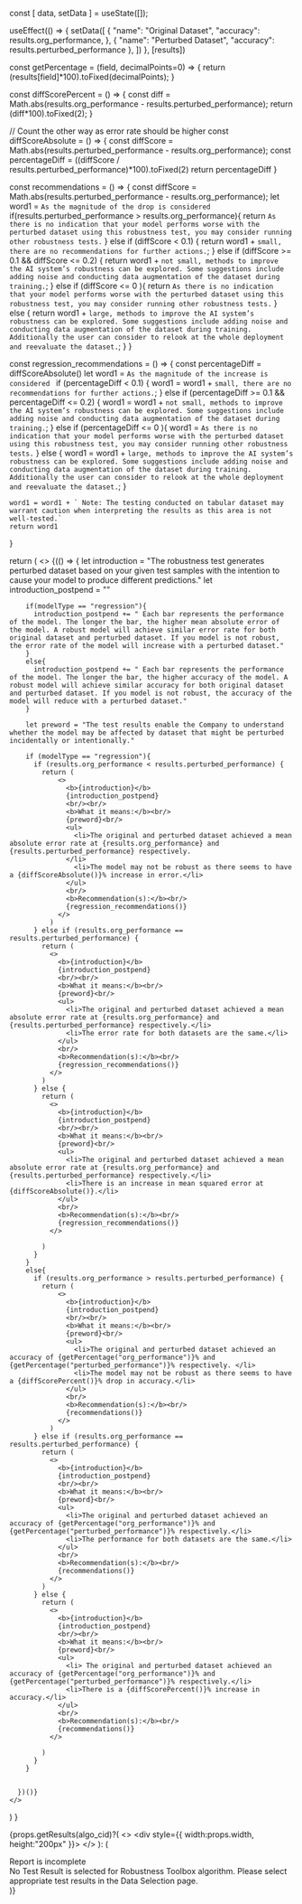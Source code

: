 

  const [ data, setData ] = useState([]);

  useEffect(() => {
    setData([
        {
          "name": "Original Dataset",
          "accuracy": results.org_performance,
        },
        {
          "name": "Perturbed Dataset",
          "accuracy": results.perturbed_performance
        },
      ])
  }, [results])

  const getPercentage = (field, decimalPoints=0) => {
    return (results[field]*100).toFixed(decimalPoints);
  }

  const diffScorePercent = () => {
    const diff = Math.abs(results.org_performance - results.perturbed_performance);
    return (diff*100).toFixed(2);
  }

  // Count the other way as error rate should be higher
  const diffScoreAbsolute = () => {
    const diffScore = Math.abs(results.perturbed_performance - results.org_performance);
    const percentageDiff = ((diffScore / results.perturbed_performance)*100).toFixed(2)
    return percentageDiff
  }

  const recommendations = () => {
    const diffScore = Math.abs(results.perturbed_performance - results.org_performance);
    let word1 = `As the magnitude of the drop is considered `
    if(results.perturbed_performance > results.org_performance){
      return `As there is no indication that your model performs worse with the perturbed dataset using this robustness test, you may consider running other robustness tests.`
    }
    else if (diffScore < 0.1) {
      return word1 + `small, there are no recommendations for further actions.`;
    } else if (diffScore >= 0.1 && diffScore <= 0.2) {
      return word1 + `not small, methods to improve the AI system’s robustness can be explored. Some suggestions include adding noise and conducting data augmentation of the dataset during training.`;
    } else if (diffScore <= 0 ){
      return `As there is no indication that your model performs worse with the perturbed dataset using this robustness test, you may consider running other robustness tests.`
    }
    else {
      return word1 + `large, methods to improve the AI system’s robustness can be explored. Some suggestions include adding noise and conducting data augmentation of the dataset during training. Additionally the user can consider to relook at the whole deployment and reevaluate the dataset.`;
    }
  }

  const regression_recommendations = () => {
    const percentageDiff = diffScoreAbsolute()
    let word1 = `As the magnitude of the increase is considered `
    if (percentageDiff < 0.1) {
      word1 = word1 + `small, there are no recommendations for further actions.`;
    } else if (percentageDiff >= 0.1 && percentageDiff <= 0.2) {
      word1 = word1 + `not small, methods to improve the AI system’s robustness can be explored. Some suggestions include adding noise and conducting data augmentation of the dataset during training.`;
    } else if (percentageDiff <= 0 ){
      word1 = `As there is no indication that your model performs worse with the perturbed dataset using this robustness test, you may consider running other robustness tests.`
    }
    else {
      word1 = word1 + `large, methods to improve the AI system’s robustness can be explored. Some suggestions include adding noise and conducting data augmentation of the dataset during training. Additionally the user can consider to relook at the whole deployment and reevaluate the dataset.`;
    }

    word1 = word1 + ` Note: The testing conducted on tabular dataset may warrant caution when interpreting the results as this area is not well-tested.`
    return word1
  }


  return (
    <>
      {(() => {
        let introduction = "The robustness test generates perturbed dataset based on your given test samples with the intention to cause your model to produce different predictions."
        let introduction_postpend = ""

        if(modelType == "regression"){
          introduction_postpend += " Each bar represents the performance of the model. The longer the bar, the higher mean absolute error of the model. A robust model will achieve similar error rate for both original dataset and perturbed dataset. If you model is not robust, the error rate of the model will increase with a perturbed dataset."
        }
        else{
          introduction_postpend += " Each bar represents the performance of the model. The longer the bar, the higher accuracy of the model. A robust model will achieve similar accuracy for both original dataset and perturbed dataset. If you model is not robust, the accuracy of the model will reduce with a perturbed dataset."
        }

        let preword = "The test results enable the Company to understand whether the model may be affected by dataset that might be perturbed incidentally or intentionally."
        
        if (modelType == "regression"){
          if (results.org_performance < results.perturbed_performance) {
            return (
                <>
                  <b>{introduction}</b>
                  {introduction_postpend}
                  <br/><br/>
                  <b>What it means:</b><br/>
                  {preword}<br/>
                  <ul>
                    <li>The original and perturbed dataset achieved a mean absolute error rate at {results.org_performance} and {results.perturbed_performance} respectively.
                  </li>  
                    <li>The model may not be robust as there seems to have a {diffScoreAbsolute()}% increase in error.</li>
                  </ul>
                  <br/>
                  <b>Recommendation(s):</b><br/>
                  {regression_recommendations()}
                </>
              )
          } else if (results.org_performance == results.perturbed_performance) {
            return (
              <>
                <b>{introduction}</b>
                {introduction_postpend}
                <br/><br/>
                <b>What it means:</b><br/>
                {preword}<br/>
                <ul>
                  <li>The original and perturbed dataset achieved a mean absolute error rate at {results.org_performance} and {results.perturbed_performance} respectively.</li>  
                  <li>The error rate for both datasets are the same.</li>
                </ul>
                <br/>
                <b>Recommendation(s):</b><br/>
                {regression_recommendations()}
              </>
            )
          } else {
            return (
              <>
                <b>{introduction}</b>
                {introduction_postpend}
                <br/><br/>
                <b>What it means:</b><br/>
                {preword}<br/>
                <ul>
                  <li>The original and perturbed dataset achieved a mean absolute error rate at {results.org_performance} and {results.perturbed_performance} respectively.</li>  
                  <li>There is an increase in mean squared error at {diffScoreAbsolute()}.</li>
                </ul>
                <br/>
                <b>Recommendation(s):</b><br/>
                {regression_recommendations()}
              </>
              
            )
          }
        }
        else{
          if (results.org_performance > results.perturbed_performance) {
            return (
                <>
                  <b>{introduction}</b>
                  {introduction_postpend}
                  <br/><br/>
                  <b>What it means:</b><br/>
                  {preword}<br/>
                  <ul>
                    <li>The original and perturbed dataset achieved an accuracy of {getPercentage("org_performance")}% and {getPercentage("perturbed_performance")}% respectively. </li>  
                    <li>The model may not be robust as there seems to have a {diffScorePercent()}% drop in accuracy.</li>
                  </ul>
                  <br/>
                  <b>Recommendation(s):</b><br/>
                  {recommendations()}
                </>
              )
          } else if (results.org_performance == results.perturbed_performance) {
            return (
              <>
                <b>{introduction}</b>
                {introduction_postpend}
                <br/><br/>
                <b>What it means:</b><br/>
                {preword}<br/>
                <ul>
                  <li>The original and perturbed dataset achieved an accuracy of {getPercentage("org_performance")}% and {getPercentage("perturbed_performance")}% respectively.</li>
                  <li>The performance for both datasets are the same.</li>
                </ul>
                <br/>
                <b>Recommendation(s):</b><br/>
                {recommendations()}
              </>
            )
          } else {
            return (
              <>
                <b>{introduction}</b>
                {introduction_postpend}
                <br/><br/>
                <b>What it means:</b><br/>
                {preword}<br/>
                <ul>
                  <li> The original and perturbed dataset achieved an accuracy of {getPercentage("org_performance")}% and {getPercentage("perturbed_performance")}% respectively.</li>
                  <li>There is a {diffScorePercent()}% increase in accuracy.</li>
                </ul>
                <br/>
                <b>Recommendation(s):</b><br/>
                {recommendations()}
              </>
              
            )
          }
        }
        
        
      })()}
    </>
  )
}

{props.getResults(algo_cid)?(
  <>
    <div style={{ width:props.width, height:"200px" }}>
      <MyChart results={props.getResults(algo_cid).results} modelType={props.getResults(algo_cid).modelType}/>
    </div>
  </>
): (
  <div style={{ 
    width: props.width, 
          height: props.height, 
    maxHeight: 1076,
    display: 'flex', 
    justifyContent: 'center', 
    alignItems: 'center',
    flexDirection: 'column',
    background: '#f8f9fa',
    border: '1px dashed #dee2e6',
    borderRadius: '4px',
    padding: '20px',
    textAlign: 'center' 
  }}>
    <div style={{ fontSize: '18px', fontWeight: 'bold', color: '#dc3545', marginBottom: '10px' }}>
      Report is incomplete
    </div>
    <div style={{ color: '#6c757d' }}>
      No Test Result is selected for Robustness Toolbox algorithm. 
      Please select appropriate test results in the Data Selection page.
    </div>
  </div>
)}

